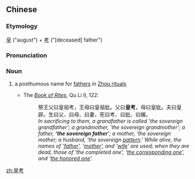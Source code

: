 ==Chinese==
{{zh-forms}}

===Etymology===
[[皇]] ("august") + [[考]] ("[deceased] father")

===Pronunciation===
{{zh-pron
|m=huángkǎo
|cat=n
}}

===Noun===
{{zh-noun}}

# {{lb|zh|archaic}} a posthumous name for [[father]]s in [[w:ancestor veneration in China|Zhou rituals]]
#* The ''[[w:Book of Rites|Book of Rites]]'', Qu Li II, 122:
#*: 祭王父曰皇祖考，王母曰皇祖妣。父曰'''皇考'''，母曰皇妣。夫曰皇辟。生曰父、曰母、曰妻，死曰考、曰妣、曰嬪。
#*: ''In sacrificing to them, a grandfather is called 'the sovereign grandfather'; a grandmother, 'the sovereign grandmother'; a father, ''''the sovereign father''''; a mother, 'the sovereign mother; a husband, 'the sovereign [[辟|pattern]].' While alive, the names of '[[父|father]]', '[[母|mother]]', and '[[妻|wife]]' are used; when they are dead, those of 'the completed one', '[[妣|the corresponding one]]', and '[[嬪|the honored one]]'.''

[[zh:皇考]]